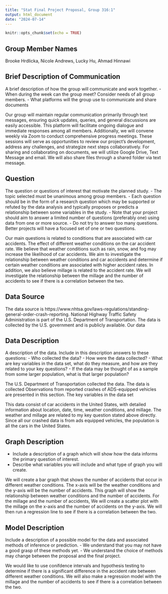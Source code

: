 ```yaml
---
title: "Stat Final Project Proposal, Group 316:1"
output: html_document
date: "2024-07-14"
---
```


```r
knitr::opts_chunk$set(echo = TRUE)
```
## Group Member Names 
Brooke Hrdlicka, 
Nicole Andrews, 
Lucky Hu, 
Ahmad Hinnawi

## Brief Description of Communication
A brief description of how the group will communicate and work together.
- When during the week can the group meet? Consider needs of all group members.
- What platforms will the group use to communicate and share documents

Our group will maintain regular communication primarily through text messages, ensuring quick updates, queries, and general discussions are easily accessible. This platform will facilitate ongoing dialogue and immediate responses among all members. Additionally, we will convene weekly via Zoom to conduct comprehensive progress meetings. These sessions will serve as opportunities to review our project's development, address any challenges, and strategize next steps collaboratively. For sharing and collaborating on documents, we will utilize Google Drive, Text Message and email. We will also share files through a shared folder via text message. 

## Question 
The question or questions of interest that motivate the planned study.
- The topic selected must be unanimous among group members.
- Each question should be in the form of a research question which may be supported or refuted by the data analysis and typically proposes or predicts a relationship between some variables in the study.
- Note that your project should aim to answer a limited number of questions (preferably one) using data from one or more source.
- Do not try to answer too many questions. Better projects will have a focused set of one or two questions.

Our main questions is related to conditions that are associated with car accidents. The effect of different weather conditions on the car accident rate. We believe that weather conditions such as rain, snow, and fog may increase the likelihood of car accidents. We aim to investigate the relationship between weather conditions and car accidents and determine if certain weather conditions are associated with higher accident rates. In addition, we also believe millage is related to the accident rate. We will investigate the relationship between the millage and the number of accidents to see if there is a correlation between the two.

## Data Source 

The data source is https://www.nhtsa.gov/laws-regulations/standing-general-order-crash-reporting. National Highway Traffic Safety Administration is part of the U.S. Department of Transportation. The data is collected by the U.S. government and is publicly available. Our data 


## Data Description 
A description of the data. Include in this description answers to these questions:
- Who collected the data?
- How were the data collected?
- What are key variables in the data set, what do they measure, and how are they related to your key questions?
- If the data may be thought of as a sample from some larger population, what is that larger population?


The U.S. Department of Transportation collected the data. The data is collected Observations from reported crashes of ADS-equipped vehicles are presented in this section. The key variables in the data set 

This data consist of car accidents in the United States, with detailed information about location, date, time, weather conditions, and millage. The weather and millage are related to my key question stated above directly. Since all our crashed data is from ads equipped vehicles, the population is all the cars in the United States. 

## Graph Description
- Include a description of a graph which will show how the data informs the primary question of interest.
- Describe what variables you will include and what type of graph you will create.

We will create a bar graph that shows the number of accidents that occur in different weather conditions. The x-axis will be the weather conditions and the y-axis will be the number of accidents. This graph will show the relationship between weather conditions and the number of accidents. For the millage and the number of accidents, We will create a scatter plot with the millage on the x-axis and the number of accidents on the y-axis. We will then run a regression line to see if there is a correlation between the two.

## Model Description
Include a description of a possible model for the data and associated methods of inference or prediction.
- We understand that you may not have a good grasp of these methods yet.
- We understand the choice of methods may change between the proposal and the final project.

We would like to use conifdence intervals and hypothesis testing to determine if there is a significant difference in the accident rate between different weather conditions. We will also make a regression model with the millage and the number of accidents to see if there is a correlation between the two.
